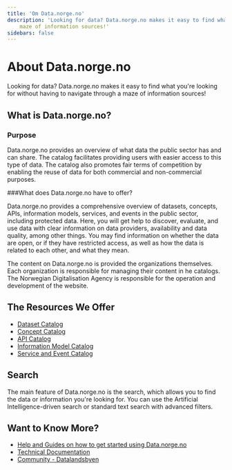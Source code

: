 ```yaml
---
title: 'Om Data.norge.no'
description: 'Looking for data? Data.norge.no makes it easy to find what you're looking for without having to navigate through a
    maze of information sources!'
sidebars: false
---
```


# About Data.norge.no

<Ingress size='xs'>
    Looking for data? Data.norge.no makes it easy to find what you're looking for without having to navigate through a
    maze of information sources!
</Ingress>

## What is Data.norge.no?

### Purpose

Data.norge.no provides an overview of what data the public sector has and can share. The catalog facilitates providing users with easier access to this type of data. The catalog also promotes fair terms of competition by enabling the reuse of data for both commercial and non-commercial purposes.

###What does Data.norge.no have to offer?

Data.norge.no provides a comprehensive overview of datasets, concepts, APIs, information models, services, and events in the public sector, including protected data. Here, you will get help to discover, evaluate, and use data with clear information on data providers, availability and data quality, among other things. You may find information on whether the data are open, or if they have restricted access, as well as how the data is related to each other, and what they mean.

The content on Data.norge.no is provided the organizations themselves. Each organization is responsible for managing their content in he catalogs. The Norwegian Digitalisation Agency is responsible for the operation and development of the website.

## The Resources We Offer

-   [Dataset Catalog](https://data.norge.no/datasets)
-   [Concept Catalog](https://data.norge.no/concepts)
-   [API Catalog](https://data.norge.no/data-services)
-   [Information Model Catalog](https://data.norge.no/information-models)
-   [Service and Event Catalog](https://data.norge.no/public-services-and-events)

## Search

The main feature of Data.norge.no is the search, which allows you to find the data or information you're looking for. You can use the Artificial Intelligence-driven search or standard text search with advanced filters.

## Want to Know More?

-   [Help and Guides on how to get started using Data.norge.no](/docs/)
-   [Technical Documentation](https://informasjonsforvaltning.github.io/)
-   [Community - Datalandsbyen](https://datalandsbyen.norge.no/)
